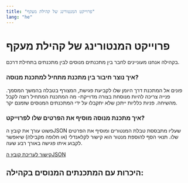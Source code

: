 ```yaml
---
title: "פרוייקט המנטורינג של קהילת מעקף"
lang: "he"
---
```


# פרוייקט המנטורינג של קהילת מעקף

בקהילה אנחנו מעוניינים לחבר בין מתכנתים מנוסים לבין מתכנתים בתחילת דרכם.

### איך נוצר חיבור בין מתכנת מתחיל למתכנת מנוסה?

פונים אל המתכנת דרך היומן שלו לקביעת פגישת, המצורף בטבלה בהמשך המסמך.
פנייה צריכה להיות מנוסחת בצורה מדוייקת- מה המתכנת המתחיל רוצה לקבל מהשיחה.
פניות כלליות ייתכן שלא יתקבלו על ידי המתכנתים המנוסים שזמנם יקר.

### איך מתכנת מנוסה מוסיף את הפרטים שלו לפרוייקט?

פשוט עורך את קובץ הJSON שעליו מתבססת טבלת המנטורים ומוסיף את הפרטים שלו.
תנאי הסף להוספת מנטור הוא קישור לקלאנדלי (או חלופה מקבילה) שיאפשר לקבוע איתו פגישה באורך רבע שעה.

[קישור לעריכת קובץ הJSON](https://github.com/Maakaf/maakaf-temp/blob/main/src/assets/table_data/mentors.json)

## היכרות עם המתכנתים המנוסים בקהילה:
<Table data= {data}/>
